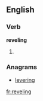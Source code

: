 ==English==

===Verb===
'''reveling'''
# {{present participle of|revel}}

===Anagrams===
* [[levering#English|levering]]

[[fr:reveling]]